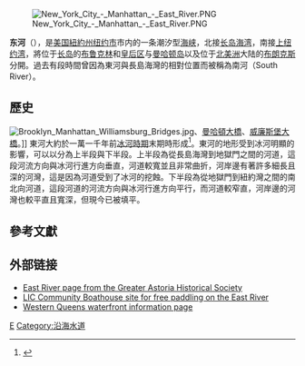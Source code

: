 [[File:New_York_City_-_Manhattan_-_East_River.PNG|thumbnail]]

'''东河'''（{{lang-en|East River}}），是[[美国|美国]][[紐約州|紐約州]][[纽约市|纽约市]]市内的一条潮汐型[[海峡|海峡]]，北接[[长岛海湾|长岛海湾]]，南接[[上纽约湾|上纽约湾]]，將位于[[长岛_(紐約)|长岛]]的[[布鲁克林|布鲁克林]]和[[皇后区|皇后区]]与[[曼哈顿岛|曼哈顿岛]]以及位于[[北美洲|北美洲]]大陆的[[布朗克斯|布朗克斯]]分開。過去有段時間曾因為東河與長島海灣的相對位置而被稱為南河（South River）。

== 歷史 ==
[[File:Brooklyn_Manhattan_Williamsburg_Bridges.jpg|thumb]]、[[曼哈頓大橋|曼哈頓大橋]]、[[威廉斯堡大橋|威廉斯堡大橋]]。]]
東河大約於一萬一千年前[[冰河時期|冰河時期]]末期時形成<ref>{{Cite web |url=http://www.qgazette.com/news/2005/0720/features/049.html |title=The Queens Gazette: The East River Flows From Prehistoric Times To Today |access-date=2008-08-14 |archive-url=https://web.archive.org/web/20080513071528/http://www.qgazette.com/news/2005/0720/features/049.html |archive-date=2008-05-13 |dead-url=yes }}</ref>。東河的地形受到冰河明顯的影響，可以以{{link-en|地獄門水道|Hell Gate}}分為上半段與下半段。上半段為從長島海灣到地獄門之間的河道，這段河流方向與冰河行進方向垂直，河道較寬並且非常曲折，河岸邊有著許多細長且深的河灣，這是因為河道受到了冰河的挖蝕。下半段為從地獄門到紐約灣之間的南北向河道，這段河道的河流方向與冰河行進方向平行，而河道較窄直，河岸邊的河灣也較平直且寬深，但現今已被填平。

== 參考文獻 ==

{{reflist}}

== 外部链接 ==
* [https://web.archive.org/web/20160305090952/http://www.eastrivernyc.org/ East River page from the Greater Astoria Historical Society]
* [https://web.archive.org/web/20200112072349/http://www.licboathouse.org/ LIC Community Boathouse site for free paddling on the East River]
* [https://web.archive.org/web/20051220083611/http://astoriawaterfront.org/ Western Queens waterfront information page]

{{coord|40|47|48|N|73|52|02|W|region:US-NY_type:waterbody|display=title}}

{{Authority control}}
[[Category:紐約市地理|E]]
[[Category:沿海水道|Category:沿海水道]]